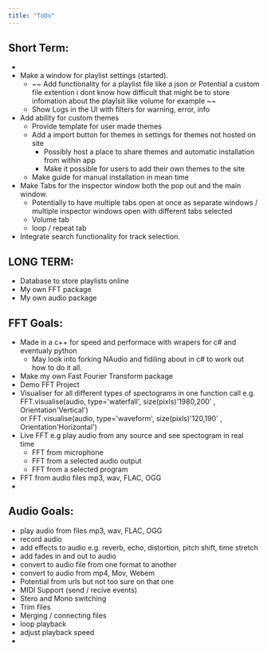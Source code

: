 ```yaml
---
title: "ToDo"
---                                                                                   
```


## Short Term:
- 
- Make a window for playlist settings (started).
    - ~~ Add functionality for a playlist file like a json or Potential a custom file extention i dont know how difficult that might be
        to store infomation about the playlsit like volume for example ~~
    - Show Logs in the UI with filters for warning, error, info
- Add ability for custom themes
	- Provide template for user made themes
	- Add a import button for themes in settings for themes not hosted on site
        - Possibly host a place to share themes and automatic installation from within app
		- Make it possible for users to add their own themes to the site
	- Make guide for manual installation in mean time
- Make Tabs for the inspector window both the pop out and the main window.
	- Potentially to have multiple tabs open at once as separate windows / multiple inspector windows open with different tabs selected
    - Volume tab
    - loop / repeat tab
- Integrate search functionality for track selection.


                                                                        

## LONG TERM:

- Database to store playlists online
- My own FFT package
- My own audio package



## FFT Goals:

- Made in a c++ for speed and performace with wrapers for c# and eventualy python
    - May look into forking NAudio and fidiling about in c# to work out how to do it all.
- Make my own Fast Fourier Transform package
- Demo FFT Project
- Visualiser for all different types of spectograms in one function call 
    e.g. FFT.visualise(audio, type='waterfall', size(pixls)'1980,200' , Orientation'Vertical')	
    or   FFT.visualise(audio, type='waveform', size(pixls)'120,190' , Orientation'Horizontal')
- Live FFT e.g play audio from any source and see spectogram in real time
    - FFT from microphone
    - FFT from a selected audio output
    - FFT from a selected program
- FFT from audio files mp3, wav, FLAC, OGG
-


## Audio Goals:

- play audio from files mp3, wav, FLAC, OGG
- record audio
- add effects to audio e.g. reverb, echo, distortion, pitch shift, time stretch
- add fades in and out to audio
- convert to audio file from one format to another
- convert to audio from mp4, Mov, Webem 
- Potential from urls but not too sure on that one
- MIDI Support (send / recive events)
- Stero and Mono switching
- Trim files
- Merging / connecting files
- loop playback
- adjust playback speed
- 